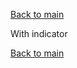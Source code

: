 
<Meta of={ToggleIndicatorStories} />

[Back to main](?path=/docs/data-input-toggle--toggle#variants)

<Secondary>With indicator</Secondary>

<Canvas of={ToggleIndicatorStories.CheckboxType} />

<Canvas of={ToggleIndicatorStories.RadioType} />

<Canvas of={ToggleIndicatorStories.YesType} />

<Canvas of={ToggleIndicatorStories.NoType} />

[Back to main](?path=/docs/data-input-toggle--toggle#variants)
